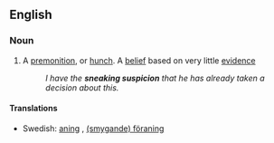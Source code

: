 ==English==

===Noun===
{{infl|en|noun|head=[[sneaking]] [[suspicion]]}}

# A [[premonition]], or [[hunch]]. A [[belief]] based on very little [[evidence]]
#: ''I have the '''sneaking suspicion''' that he has already taken a decision about this.''

====Translations====
{{top}}
*Swedish: [[aning]] {{c}}, [[föraning|(smygande) föraning]] {{c}}
{{mid}}
{{bottom}}